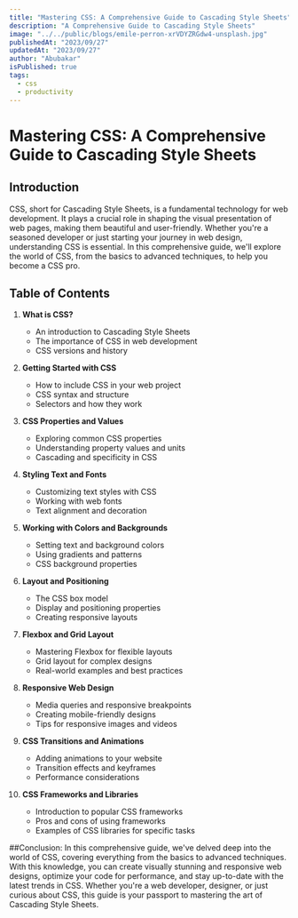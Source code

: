 ```yaml
---
title: "Mastering CSS: A Comprehensive Guide to Cascading Style Sheets"
description: "A Comprehensive Guide to Cascading Style Sheets"
image: "../../public/blogs/emile-perron-xrVDYZRGdw4-unsplash.jpg"
publishedAt: "2023/09/27"
updatedAt: "2023/09/27"
author: "Abubakar"
isPublished: true
tags:
  - css
  - productivity
---
```


# Mastering CSS: A Comprehensive Guide to Cascading Style Sheets

## Introduction

CSS, short for Cascading Style Sheets, is a fundamental technology for web development. It plays a crucial role in shaping the visual presentation of web pages, making them beautiful and user-friendly. Whether you're a seasoned developer or just starting your journey in web design, understanding CSS is essential. In this comprehensive guide, we'll explore the world of CSS, from the basics to advanced techniques, to help you become a CSS pro.

## Table of Contents

1. **What is CSS?**

   - An introduction to Cascading Style Sheets
   - The importance of CSS in web development
   - CSS versions and history

2. **Getting Started with CSS**

   - How to include CSS in your web project
   - CSS syntax and structure
   - Selectors and how they work

3. **CSS Properties and Values**

   - Exploring common CSS properties
   - Understanding property values and units
   - Cascading and specificity in CSS

4. **Styling Text and Fonts**

   - Customizing text styles with CSS
   - Working with web fonts
   - Text alignment and decoration

5. **Working with Colors and Backgrounds**

   - Setting text and background colors
   - Using gradients and patterns
   - CSS background properties

6. **Layout and Positioning**

   - The CSS box model
   - Display and positioning properties
   - Creating responsive layouts

7. **Flexbox and Grid Layout**

   - Mastering Flexbox for flexible layouts
   - Grid layout for complex designs
   - Real-world examples and best practices

8. **Responsive Web Design**

   - Media queries and responsive breakpoints
   - Creating mobile-friendly designs
   - Tips for responsive images and videos

9. **CSS Transitions and Animations**

   - Adding animations to your website
   - Transition effects and keyframes
   - Performance considerations

10. **CSS Frameworks and Libraries**
    - Introduction to popular CSS frameworks
    - Pros and cons of using frameworks
    - Examples of CSS libraries for specific tasks

##Conclusion:
In this comprehensive guide, we've delved deep into the world of CSS, covering everything from the basics to advanced techniques. With this knowledge, you can create visually stunning and responsive web designs, optimize your code for performance, and stay up-to-date with the latest trends in CSS. Whether you're a web developer, designer, or just curious about CSS, this guide is your passport to mastering the art of Cascading Style Sheets.
